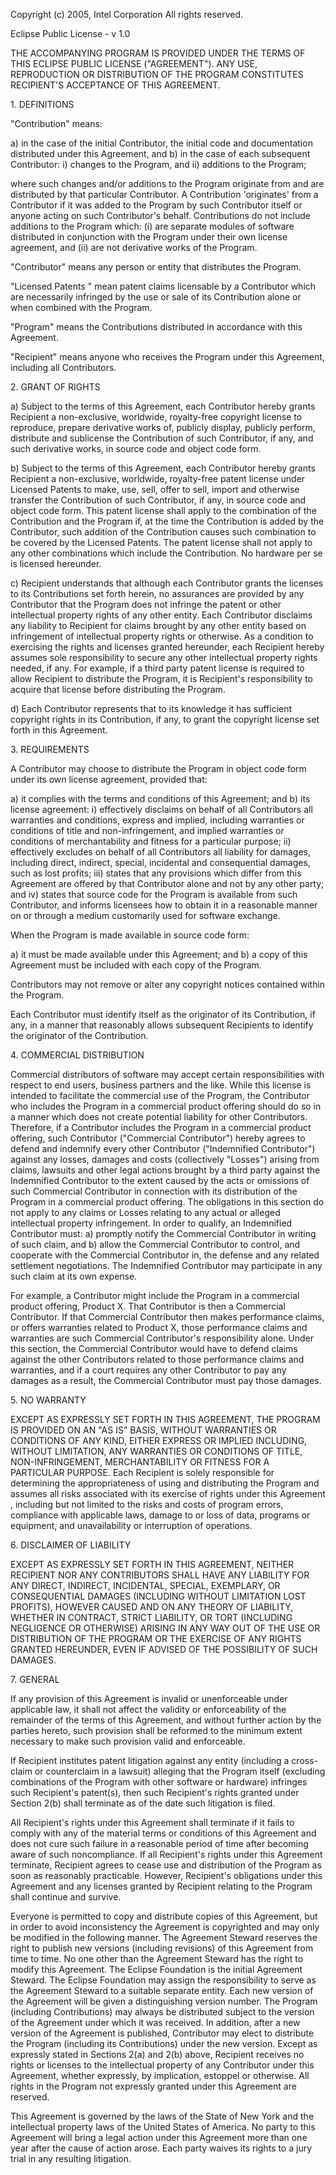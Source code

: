 <!-- [[Category:Legalese]] -->
Copyright (c) 2005, Intel Corporation
All rights reserved.

Eclipse Public License - v 1.0

THE ACCOMPANYING PROGRAM IS PROVIDED UNDER THE TERMS OF THIS ECLIPSE PUBLIC LICENSE ("AGREEMENT"). ANY USE, REPRODUCTION OR DISTRIBUTION OF THE PROGRAM CONSTITUTES RECIPIENT'S ACCEPTANCE OF THIS AGREEMENT.

1. DEFINITIONS

"Contribution" means:

a) in the case of the initial Contributor, the initial code and documentation distributed under this Agreement, and
b) in the case of each subsequent Contributor:
i) changes to the Program, and
ii) additions to the Program;

where such changes and/or additions to the Program originate from and are distributed by that particular Contributor. A Contribution 'originates' from a Contributor if it was added to the Program by such Contributor itself or anyone acting on such Contributor's behalf. Contributions do not include additions to the Program which: (i) are separate modules of software distributed in conjunction with the Program under their own license agreement, and (ii) are not derivative works of the Program.

"Contributor" means any person or entity that distributes the Program.

"Licensed Patents " mean patent claims licensable by a Contributor which are necessarily infringed by the use or sale of its Contribution alone or when combined with the Program.

"Program" means the Contributions distributed in accordance with this Agreement.

"Recipient" means anyone who receives the Program under this Agreement, including all Contributors.

2. GRANT OF RIGHTS

a) Subject to the terms of this Agreement, each Contributor hereby grants Recipient a non-exclusive, worldwide, royalty-free copyright license to reproduce, prepare derivative works of, publicly display, publicly perform, distribute and sublicense the Contribution of such Contributor, if any, and such derivative works, in source code and object code form.

b) Subject to the terms of this Agreement, each Contributor hereby grants Recipient a non-exclusive, worldwide, royalty-free patent license under Licensed Patents to make, use, sell, offer to sell, import and otherwise transfer the Contribution of such Contributor, if any, in source code and object code form. This patent license shall apply to the combination of the Contribution and the Program if, at the time the Contribution is added by the Contributor, such addition of the Contribution causes such combination to be covered by the Licensed Patents. The patent license shall not apply to any other combinations which include the Contribution. No hardware per se is licensed hereunder.

c) Recipient understands that although each Contributor grants the licenses to its Contributions set forth herein, no assurances are provided by any Contributor that the Program does not infringe the patent or other intellectual property rights of any other entity. Each Contributor disclaims any liability to Recipient for claims brought by any other entity based on infringement of intellectual property rights or otherwise. As a condition to exercising the rights and licenses granted hereunder, each Recipient hereby assumes sole responsibility to secure any other intellectual property rights needed, if any. For example, if a third party patent license is required to allow Recipient to distribute the Program, it is Recipient's responsibility to acquire that license before distributing the Program.

d) Each Contributor represents that to its knowledge it has sufficient copyright rights in its Contribution, if any, to grant the copyright license set forth in this Agreement.

3. REQUIREMENTS

A Contributor may choose to distribute the Program in object code form under its own license agreement, provided that:

a) it complies with the terms and conditions of this Agreement; and
b) its license agreement:
i) effectively disclaims on behalf of all Contributors all warranties and conditions, express and implied, including warranties or conditions of title and non-infringement, and implied warranties or conditions of merchantability and fitness for a particular purpose;
ii) effectively excludes on behalf of all Contributors all liability for damages, including direct, indirect, special, incidental and consequential damages, such as lost profits;
iii) states that any provisions which differ from this Agreement are offered by that Contributor alone and not by any other party; and
iv) states that source code for the Program is available from such Contributor, and informs licensees how to obtain it in a reasonable manner on or through a medium customarily used for software exchange.

When the Program is made available in source code form:

a) it must be made available under this Agreement;
and b) a copy of this Agreement must be included with each copy of the Program.

Contributors may not remove or alter any copyright notices contained within the Program.

Each Contributor must identify itself as the originator of its Contribution, if any, in a manner that reasonably allows subsequent Recipients to identify the originator of the Contribution.

4. COMMERCIAL DISTRIBUTION

Commercial distributors of software may accept certain responsibilities with respect to end users, business partners and the like. While this license is intended to facilitate the commercial use of the Program, the Contributor who includes the Program in a commercial product offering should do so in a manner which does not create potential liability for other Contributors. Therefore, if a Contributor includes the Program in a commercial product offering, such Contributor ("Commercial Contributor") hereby agrees to defend and indemnify every other Contributor ("Indemnified Contributor") against any losses, damages and costs (collectively "Losses") arising from claims, lawsuits and other legal actions brought by a third party against the Indemnified Contributor to the extent caused by the acts or omissions of such Commercial Contributor in connection with its distribution of the Program in a commercial product offering. The obligations in this section do not apply to any claims or Losses relating to any actual or alleged intellectual property infringement. In order to qualify, an Indemnified Contributor must: a) promptly notify the Commercial Contributor in writing of such claim, and b) allow the Commercial Contributor to control, and cooperate with the Commercial Contributor in, the defense and any related settlement negotiations. The Indemnified Contributor may participate in any such claim at its own expense.

For example, a Contributor might include the Program in a commercial product offering, Product X. That Contributor is then a Commercial Contributor. If that Commercial Contributor then makes performance claims, or offers warranties related to Product X, those performance claims and warranties are such Commercial Contributor's responsibility alone. Under this section, the Commercial Contributor would have to defend claims against the other Contributors related to those performance claims and warranties, and if a court requires any other Contributor to pay any damages as a result, the Commercial Contributor must pay those damages.

5. NO WARRANTY

EXCEPT AS EXPRESSLY SET FORTH IN THIS AGREEMENT, THE PROGRAM IS PROVIDED ON AN "AS IS" BASIS, WITHOUT WARRANTIES OR CONDITIONS OF ANY KIND, EITHER EXPRESS OR IMPLIED INCLUDING, WITHOUT LIMITATION, ANY WARRANTIES OR CONDITIONS OF TITLE, NON-INFRINGEMENT, MERCHANTABILITY OR FITNESS FOR A PARTICULAR PURPOSE. Each Recipient is solely responsible for determining the appropriateness of using and distributing the Program and assumes all risks associated with its exercise of rights under this Agreement , including but not limited to the risks and costs of program errors, compliance with applicable laws, damage to or loss of data, programs or equipment, and unavailability or interruption of operations.

6. DISCLAIMER OF LIABILITY

EXCEPT AS EXPRESSLY SET FORTH IN THIS AGREEMENT, NEITHER RECIPIENT NOR ANY CONTRIBUTORS SHALL HAVE ANY LIABILITY FOR ANY DIRECT, INDIRECT, INCIDENTAL, SPECIAL, EXEMPLARY, OR CONSEQUENTIAL DAMAGES (INCLUDING WITHOUT LIMITATION LOST PROFITS), HOWEVER CAUSED AND ON ANY THEORY OF LIABILITY, WHETHER IN CONTRACT, STRICT LIABILITY, OR TORT (INCLUDING NEGLIGENCE OR OTHERWISE) ARISING IN ANY WAY OUT OF THE USE OR DISTRIBUTION OF THE PROGRAM OR THE EXERCISE OF ANY RIGHTS GRANTED HEREUNDER, EVEN IF ADVISED OF THE POSSIBILITY OF SUCH DAMAGES.

7. GENERAL

If any provision of this Agreement is invalid or unenforceable under applicable law, it shall not affect the validity or enforceability of the remainder of the terms of this Agreement, and without further action by the parties hereto, such provision shall be reformed to the minimum extent necessary to make such provision valid and enforceable.

If Recipient institutes patent litigation against any entity (including a cross-claim or counterclaim in a lawsuit) alleging that the Program itself (excluding combinations of the Program with other software or hardware) infringes such Recipient's patent(s), then such Recipient's rights granted under Section 2(b) shall terminate as of the date such litigation is filed.

All Recipient's rights under this Agreement shall terminate if it fails to comply with any of the material terms or conditions of this Agreement and does not cure such failure in a reasonable period of time after becoming aware of such noncompliance. If all Recipient's rights under this Agreement terminate, Recipient agrees to cease use and distribution of the Program as soon as reasonably practicable. However, Recipient's obligations under this Agreement and any licenses granted by Recipient relating to the Program shall continue and survive.

Everyone is permitted to copy and distribute copies of this Agreement, but in order to avoid inconsistency the Agreement is copyrighted and may only be modified in the following manner. The Agreement Steward reserves the right to publish new versions (including revisions) of this Agreement from time to time. No one other than the Agreement Steward has the right to modify this Agreement. The Eclipse Foundation is the initial Agreement Steward. The Eclipse Foundation may assign the responsibility to serve as the Agreement Steward to a suitable separate entity. Each new version of the Agreement will be given a distinguishing version number. The Program (including Contributions) may always be distributed subject to the version of the Agreement under which it was received. In addition, after a new version of the Agreement is published, Contributor may elect to distribute the Program (including its Contributions) under the new version. Except as expressly stated in Sections 2(a) and 2(b) above, Recipient receives no rights or licenses to the intellectual property of any Contributor under this Agreement, whether expressly, by implication, estoppel or otherwise. All rights in the Program not expressly granted under this Agreement are reserved.

This Agreement is governed by the laws of the State of New York and the intellectual property laws of the United States of America. No party to this Agreement will bring a legal action under this Agreement more than one year after the cause of action arose. Each party waives its rights to a jury trial in any resulting litigation.